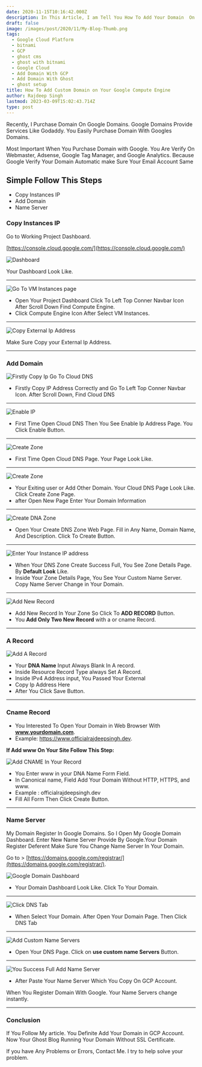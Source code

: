 ```yaml
---
date: 2020-11-15T10:16:42.000Z
description: In This Article, I am Tell You How To Add Your Domain  On  Google Cloud Platform
draft: false
image: /images/post/2020/11/My-Blog-Thumb.png
tags:
  - Google Cloud Platform
  - bitnami
  - GCP
  - ghost cms
  - ghost with bitnami
  - Google Cloud
  - Add Domain With GCP
  - Add Domain With Ghost
  - ghost setup
title: How To Add Custom Domain on Your Google Compute Engine
author: Rajdeep Singh
lastmod: 2023-03-09T15:02:43.714Z
type: post
---
```


Recently, I Purchase Domain On Google Domains. Google Domains Provide Services
Like Godaddy. You Easily Purchase Domain With Googles Domains.

Most Important When You Purchase Domain with Google. You Are Verify On
Webmaster, Adsense, Google Tag Manager, and Google Analytics. Because Google
Verify Your Domain Automatic make Sure Your Email Account Same

## Simple Follow This Steps

- Copy Instances IP
- Add Domain
- Name Server

### Copy Instances IP

Go to Working Project Dashboard.

[https://console.cloud.google.com/](https://console.cloud.google.com/)

![Dashboard](/images/post/2020/11/gcp-dashboard.png "Dashboard")

Your Dashboard Look Like.

---

![Go To VM Instances page](/images/post/2020/11/GCP-Dmain.png "Go To VM Instances page")

- Open Your Project Dashboard Click To Left Top Conner Navbar Icon After Scroll Down Find Compute Engine.
- Click Compute Engine Icon After Select VM Instances.

---

![Copy External Ip Address](/images/post/2020/11/External-Copy-IP-.png "Copy External Ip Address")

Make Sure Copy your External Ip Address.

---

### Add Domain

![Firstly Copy Ip Go To Cloud DNS](/images/post/2020/11/Add-Domain-In-GCP-1.png "Firstly Copy Ip Go To Cloud DNS")

- Firstly Copy IP Address Correctly and Go To Left Top Conner Navbar Icon. After Scroll Down, Find Cloud DNS

---

![Enable IP](/images/post/2020/11/Cloud-Deployment-Manager-V2-API-1.png "Enable IP")

- First Time Open Cloud DNS Then You See Enable Ip Address Page. You Click
  Enable Button.

---

![Create Zone](/images/post/2020/11/Crete-Zone.png "Create Zone")

- First Time Open Cloud DNS Page. Your Page Look Like.

---

![Create Zone](/images/post/2020/11/create-zone.png "Create Zone")

- Your Exiting user or Add Other Domain. Your Cloud DNS Page Look Like. Click Create Zone Page.
- after Open New Page Enter Your Domain Information

---

![Create DNA Zone](/images/post/2020/11/Create-zones-.png "Create DNA Zone")

- Open Your Create DNS Zone Web Page. Fill in Any Name, Domain Name, And
  Description. Click To Create Button.

---

![Enter Your Instance IP address](/images/post/2020/11/Name-server.png "Enter Your Instance IP address")

- When Your DNS Zone Create Success Full, You See Zone Details Page. By **Default Look** Like.
- Inside Your Zone Details Page, You See Your Custom Name Server. Copy Name Server Change in Your Domain.

---

![Add New Record](/images/post/2020/11/Add-Record.png "Add New Record")

- Add New Record In Your Zone So Click To **ADD RECORD** Button.
- You **Add Only Two New Record** with a or cname Record.

---

### A Record

![Add A Record](/images/post/2020/11/Create-Record.png "add domain in gcp")

- Your **DNA Name** Input Always Blank In A record.
- Inside Resource Record Type always Set A Record.
- Inside IPv4 Address input, You Passed Your External
- Copy Ip Address Here
- After You Click Save Button.

---

### Cname Record

- You Interested To Open Your Domain in Web Browser With **www.yourdomain.com**.
- Example: https://www.officialrajdeepsingh.dev.

**If Add www On Your Site Follow This Step:**

![Add CNAME In Your Record](/images/post/2020/11/CNMAE.png "Add CNAME In Your Record")

- You Enter www in your DNA Name Form Field.
- In Canonical name, Field Add Your Domain Without HTTP, HTTPS, and www.
- Example : officialrajdeepsingh.dev
- Fill All Form Then Click Create Button.

---

### Name Server

My Domain Register In Google Domains. So I Open My Google Domain Dashboard.
Enter New Name Server Provide By Google.Your Domain Register Deferent Make Sure
You Change Name Server In Your Domain.

Go to >
[https://domains.google.com/registrar/](https://domains.google.com/registrar/).

![Google Domain Dashboard](/images/post/2020/11/google-Domain-Dashborad.png "Google Domain Dashboard")

- Your Domain Dashboard Look Like. Click To Your Domain.

---

![Click DNS Tab](/images/post/2020/11/Domain-Add-DNS-1.png "Click DNS Tab")

- When Select Your Domain. After Open Your Domain Page. Then Click DNS Tab

---

![Add Custom Name Servers](/images/post/2020/11/Custom-name-Server.png "Add Custom name servers")

- Open Your DNS Page. Click on **use custom name Servers** Button.

---

![You Success Full Add Name Server](/images/post/2020/11/Add-Custom-Name-Servers.png "You success Full Add Name Server")

- After Paste Your Name Server Which You Copy On GCP Account.

<Alert color="blue">
When You Register Domain With Google. Your Name Servers change instantly.
</Alert>

---

### Conclusion

If You Follow My article. You Definite Add Your Domain in GCP Account. Now Your
Ghost Blog Running Your Domain Without SSL Certificate.

If you have Any Problems or Errors, Contact Me. I try to help solve your
problem.
